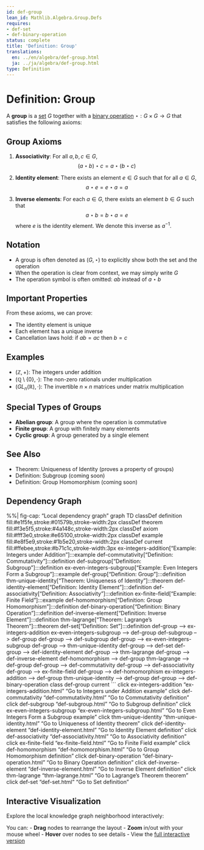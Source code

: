 ```yaml
---
id: def-group
lean_id: Mathlib.Algebra.Group.Defs
requires:
- def-set
- def-binary-operation
status: complete
title: 'Definition: Group'
translations:
  en: ../en/algebra/def-group.html
  ja: ../ja/algebra/def-group.html
type: Definition
---
```


# Definition: Group {#def-group}

A **group** is a [set](../logic-set-theory/def-set.qmd) $G$ together with a [binary operation](def-binary-operation.qmd) $\star: G \times G \to G$ that satisfies the following axioms:

## Group Axioms

1. **Associativity**: For all $a, b, c \in G$,
   $$(a \star b) \star c = a \star (b \star c)$$

2. **Identity element**: There exists an element $e \in G$ such that for all $a \in G$,
   $$a \star e = e \star a = a$$

3. **Inverse elements**: For each $a \in G$, there exists an element $b \in G$ such that
   $$a \star b = b \star a = e$$
   where $e$ is the identity element. We denote this inverse as $a^{-1}$.

## Notation

- A group is often denoted as $(G, \star)$ to explicitly show both the set and the operation
- When the operation is clear from context, we may simply write $G$
- The operation symbol is often omitted: $ab$ instead of $a \star b$

## Important Properties

From these axioms, we can prove:

- The identity element is unique
- Each element has a unique inverse
- Cancellation laws hold: if $ab = ac$ then $b = c$

## Examples

- $(\mathbb{Z}, +)$: The integers under addition
- $(\mathbb{Q} \setminus \{0\}, \cdot)$: The non-zero rationals under multiplication
- $(GL_n(\mathbb{R}), \cdot)$: The invertible $n \times n$ matrices under matrix multiplication

## Special Types of Groups

- **Abelian group**: A group where the operation is commutative
- **Finite group**: A group with finitely many elements
- **Cyclic group**: A group generated by a single element

## See Also

- Theorem: Uniqueness of Identity (proves a property of groups)
- Definition: Subgroup (coming soon)
- Definition: Group Homomorphism (coming soon)

## Dependency Graph

%%| fig-cap: "Local dependency graph"
graph TD
    classDef definition fill:#e1f5fe,stroke:#01579b,stroke-width:2px
    classDef theorem fill:#f3e5f5,stroke:#4a148c,stroke-width:2px
    classDef axiom fill:#fff3e0,stroke:#e65100,stroke-width:2px
    classDef example fill:#e8f5e9,stroke:#1b5e20,stroke-width:2px
    classDef current fill:#ffebee,stroke:#b71c1c,stroke-width:3px
    ex-integers-addition["Example: Integers under Addition"]:::example
    def-commutativity["Definition: Commutativity"]:::definition
    def-subgroup["Definition: Subgroup"]:::definition
    ex-even-integers-subgroup["Example: Even Integers Form a Subgroup"]:::example
    def-group["Definition: Group"]:::definition
    thm-unique-identity["Theorem: Uniqueness of Identity"]:::theorem
    def-identity-element["Definition: Identity Element"]:::definition
    def-associativity["Definition: Associativity"]:::definition
    ex-finite-field["Example: Finite Field"]:::example
    def-homomorphism["Definition: Group Homomorphism"]:::definition
    def-binary-operation["Definition: Binary Operation"]:::definition
    def-inverse-element["Definition: Inverse Element"]:::definition
    thm-lagrange["Theorem: Lagrange's Theorem"]:::theorem
    def-set["Definition: Set"]:::definition
    def-group --> ex-integers-addition
    ex-even-integers-subgroup --> def-group
    def-subgroup --> def-group
    def-group --> def-subgroup
    def-group --> ex-even-integers-subgroup
    def-group --> thm-unique-identity
    def-group --> def-set
    def-group --> def-identity-element
    def-group --> thm-lagrange
    def-group --> def-inverse-element
    def-homomorphism --> def-group
    thm-lagrange --> def-group
    def-group --> def-commutativity
    def-group --> def-associativity
    def-group --> ex-finite-field
    def-group --> def-homomorphism
    ex-integers-addition --> def-group
    thm-unique-identity --> def-group
    def-group --> def-binary-operation
    class def-group current
```
    click ex-integers-addition "ex-integers-addition.html" "Go to Integers under Addition example"
    click def-commutativity "def-commutativity.html" "Go to Commutativity definition"
    click def-subgroup "def-subgroup.html" "Go to Subgroup definition"
    click ex-even-integers-subgroup "ex-even-integers-subgroup.html" "Go to Even Integers Form a Subgroup example"
    click thm-unique-identity "thm-unique-identity.html" "Go to Uniqueness of Identity theorem"
    click def-identity-element "def-identity-element.html" "Go to Identity Element definition"
    click def-associativity "def-associativity.html" "Go to Associativity definition"
    click ex-finite-field "ex-finite-field.html" "Go to Finite Field example"
    click def-homomorphism "def-homomorphism.html" "Go to Group Homomorphism definition"
    click def-binary-operation "def-binary-operation.html" "Go to Binary Operation definition"
    click def-inverse-element "def-inverse-element.html" "Go to Inverse Element definition"
    click thm-lagrange "thm-lagrange.html" "Go to Lagrange's Theorem theorem"
    click def-set "def-set.html" "Go to Set definition"

## Interactive Visualization

Explore the local knowledge graph neighborhood interactively:

::: {.graph-viz data-id="def-group" data-width="700" data-height="500"}
:::

You can:
- **Drag** nodes to rearrange the layout
- **Zoom** in/out with your mouse wheel
- **Hover** over nodes to see details
- View the [full interactive version](../../output/interactive/def-group.html){target="_blank"}

